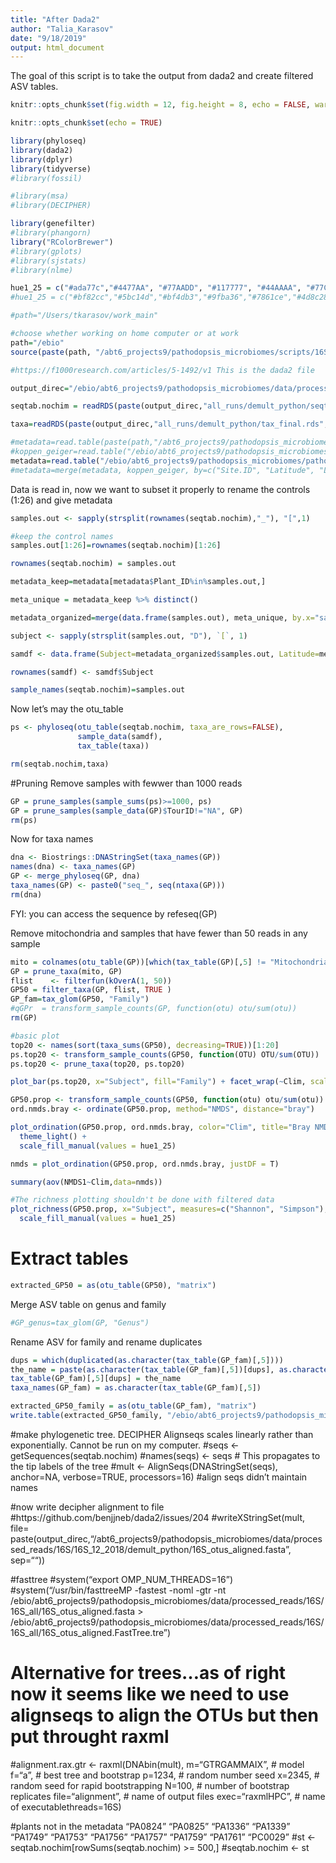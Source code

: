```yaml
---
title: "After Dada2"
author: "Talia_Karasov"
date: "9/18/2019"
output: html_document
---
```

The goal of this script is to take the output from dada2 and create filtered ASV tables.

```r
knitr::opts_chunk$set(fig.width = 12, fig.height = 8, echo = FALSE, warning = FALSE, message = FALSE, cache = TRUE)
```

```r
knitr::opts_chunk$set(echo = TRUE)

library(phyloseq)
library(dada2)
library(dplyr)
library(tidyverse)
#library(fossil)

#library(msa)
#library(DECIPHER)

library(genefilter)
#library(phangorn)
library("RColorBrewer")
#library(gplots)
#library(sjstats)
#library(nlme)

hue1_25 = c("#ada77c","#4477AA", "#77AADD", "#117777", "#44AAAA", "#77CCCC", "#117744", "#44AA77","#114477","#88CCAA", "#777711", "#AAAA44", "#DDDD77", "#774411", "#AA7744", "#DDAA77", "#771122","#DD7788", "darkgoldenrod1", "#771155", "#AA4488", "#CC99BB","#AA7744")
#hue1_25 = c("#bf82cc","#5bc14d","#bf4db3","#9fba36","#7861ce","#4d8c28","#d83e76","#44c181","#d0452f","#4aadd6","#d6812c","#667fc7","#cbaa3b","#9c4769","#7dba6f","#dd809f","#3e8148","#c25d4d","#59c5b0","#de986d","#2f8a72","#91692e","#afb16c","#5f6c2b","#84892d")

```


```r
#path="/Users/tkarasov/work_main"

#choose whether working on home computer or at work
path="/ebio"
source(paste(path, "/abt6_projects9/pathodopsis_microbiomes/scripts/16S/amp_seq_functions.R", sep=""))

#https://f1000research.com/articles/5-1492/v1 This is the dada2 file

output_direc="/ebio/abt6_projects9/pathodopsis_microbiomes/data/processed_reads/16S/16S_all/"

seqtab.nochim = readRDS(paste(output_direc,"all_runs/demult_python/seqtab_final.rds", sep="/"))

taxa=readRDS(paste(output_direc,"all_runs/demult_python/tax_final.rds", sep="/"))

#metadata=read.table(paste(path,"/abt6_projects9/pathodopsis_microbiomes/pathodopsis_git/data/v1_22_5_merged.txt", sep=""), header=T, sep=",")
#koppen_geiger=read.table("/ebio/abt6_projects9/pathodopsis_microbiomes/pathodopsis_git/data/Pathodopsis_site_metadata_20190808_CZ_course2.txt", header=T, sep="\t")
metadata=read.table("/ebio/abt6_projects9/pathodopsis_microbiomes/pathodopsis_git/data/Pathodopsis_site_metadata_20190808_CZ_course2.txt", header=T, sep="\t")
#metadata=merge(metadata, koppen_geiger, by=c("Site.ID", "Latitude", "Longitude"))
```
Data is read in, now we want to subset it properly to rename the controls (1:26) and give metadata

```r
samples.out <- sapply(strsplit(rownames(seqtab.nochim),"_"), "[",1)

#keep the control names
samples.out[1:26]=rownames(seqtab.nochim)[1:26]

rownames(seqtab.nochim) = samples.out

metadata_keep=metadata[metadata$Plant_ID%in%samples.out,]

meta_unique = metadata_keep %>% distinct()

metadata_organized=merge(data.frame(samples.out), meta_unique, by.x="samples.out", by.y="Plant_ID", all.x=TRUE)

subject <- sapply(strsplit(samples.out, "D"), `[`, 1)

samdf <- data.frame(Subject=metadata_organized$samples.out, Latitude=metadata_organized$Latitude, Longitude=metadata_organized$Longitude, Altitude=metadata_organized$Altitude, hpa=metadata_organized$HpA_plant, TourID=metadata_organized$Tour_ID, Clim=metadata_organized$ClimateZ)

rownames(samdf) <- samdf$Subject

sample_names(seqtab.nochim)=samples.out
```

Now let's may the otu_table
```r
ps <- phyloseq(otu_table(seqtab.nochim, taxa_are_rows=FALSE), 
               sample_data(samdf), 
               tax_table(taxa))

rm(seqtab.nochim,taxa)
```

#Pruning
Remove samples with fewwer than 1000 reads
```r
GP = prune_samples(sample_sums(ps)>=1000, ps)
GP = prune_samples(sample_data(GP)$TourID!="NA", GP)
rm(ps)
```

Now for taxa names
```r
dna <- Biostrings::DNAStringSet(taxa_names(GP))
names(dna) <- taxa_names(GP)
GP <- merge_phyloseq(GP, dna)
taxa_names(GP) <- paste0("seq_", seq(ntaxa(GP)))
rm(dna)
```
FYI: you can access the sequence by refeseq(GP)

Remove mitochondria and samples that have fewer than 50 reads in any sample
```r
mito = colnames(otu_table(GP))[which(tax_table(GP)[,5] != "Mitochondria")]
GP = prune_taxa(mito, GP)
flist    <- filterfun(kOverA(1, 50))
GP50 = filter_taxa(GP, flist, TRUE )
GP_fam=tax_glom(GP50, "Family")
#qGPr  = transform_sample_counts(GP, function(otu) otu/sum(otu))
rm(GP)
```

```r
#basic plot
top20 <- names(sort(taxa_sums(GP50), decreasing=TRUE))[1:20]
ps.top20 <- transform_sample_counts(GP50, function(OTU) OTU/sum(OTU))
ps.top20 <- prune_taxa(top20, ps.top20)

plot_bar(ps.top20, x="Subject", fill="Family") + facet_wrap(~Clim, scales="free_x") + theme(axis.line.x = element_blank())

GP50.prop <- transform_sample_counts(GP50, function(otu) otu/sum(otu))
ord.nmds.bray <- ordinate(GP50.prop, method="NMDS", distance="bray")

plot_ordination(GP50.prop, ord.nmds.bray, color="Clim", title="Bray NMDS") +
  theme_light() +
  scale_fill_manual(values = hue1_25)

nmds = plot_ordination(GP50.prop, ord.nmds.bray, justDF = T)

summary(aov(NMDS1~Clim,data=nmds))

#The richness plotting shouldn't be done with filtered data
plot_richness(GP50.prop, x="Subject", measures=c("Shannon", "Simpson"), color="Clim") +  
  scale_fill_manual(values = hue1_25)
```

# Extract tables

```r
extracted_GP50 = as(otu_table(GP50), "matrix")
```

Merge ASV table on genus and family 
```r
#GP_genus=tax_glom(GP, "Genus")
```

Rename ASV for family and rename duplicates
```r
dups = which(duplicated(as.character(tax_table(GP_fam)[,5])))
the_name = paste(as.character(tax_table(GP_fam)[,5])[dups], as.character(dups), sep="_")
tax_table(GP_fam)[,5][dups] = the_name
taxa_names(GP_fam) = as.character(tax_table(GP_fam)[,5])

extracted_GP50_family = as(otu_table(GP_fam), "matrix")
write.table(extracted_GP50_family, "/ebio/abt6_projects9/pathodopsis_microbiomes/data/processed_reads/16S/16S_all/all_runs/demult_python/sixteenS_family5.csv", sep=",", col.names = T, row.names=T, quote = F)
```




#make phylogenetic tree. DECIPHER Alignseqs scales linearly rather than exponentially. Cannot be run on my computer. 
#seqs <- getSequences(seqtab.nochim)
#names(seqs) <- seqs # This propagates to the tip labels of the tree
#mult <- AlignSeqs(DNAStringSet(seqs), anchor=NA, verbose=TRUE, processors=16)
#align seqs didn't maintain names

#now write decipher alignment to file 
#https://github.com/benjjneb/dada2/issues/204
#writeXStringSet(mult, file= paste(output_direc,"/abt6_projects9/pathodopsis_microbiomes/data/processed_reads/16S/16S_12_2018/demult_python/16S_otus_aligned.fasta", sep=""))

#fasttree
#system("export OMP_NUM_THREADS=16")
#system("/usr/bin/fasttreeMP -fastest -noml -gtr -nt /ebio/abt6_projects9/pathodopsis_microbiomes/data/processed_reads/16S/16S_all/16S_otus_aligned.fasta > /ebio/abt6_projects9/pathodopsis_microbiomes/data/processed_reads/16S/16S_all/16S_otus_aligned.FastTree.tre")

# Alternative for trees...as of right now it seems like we need to use alignseqs to align the OTUs but then put throught raxml
#alignment.rax.gtr <- raxml(DNAbin(mult), m="GTRGAMMAIX", # model f="a", # best tree and bootstrap p=1234, # random number seed x=2345, # random seed for rapid bootstrapping N=100, # number of bootstrap replicates file="alignment", # name of output files exec="raxmlHPC", # name of executablethreads=16S)

#plants not in the metadata  "PA0824" "PA0825" "PA1336" "PA1339" "PA1749" "PA1753" "PA1756" "PA1757" "PA1759" "PA1761" "PC0029"
#st <- seqtab.nochim[rowSums(seqtab.nochim) >= 500,]
#seqtab.nochim <- st
